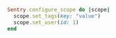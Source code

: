 ```ruby
Sentry.configure_scope do |scope|
  scope.set_tags(key: "value")
  scope.set_user(id: 1)
end
```
